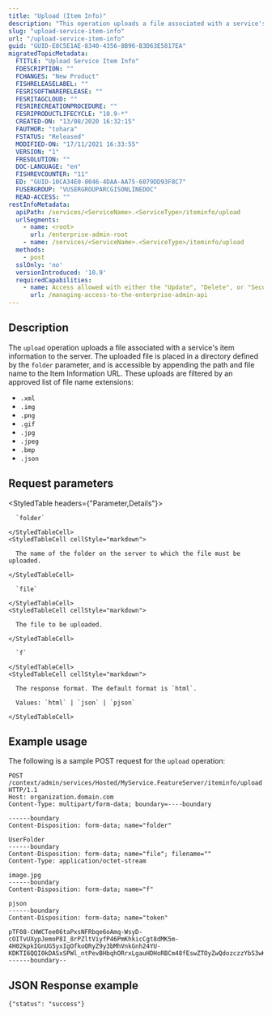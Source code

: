 ```yaml
---
title: "Upload (Item Info)"
description: "This operation uploads a file associated with a service's item information to the server."
slug: "upload-service-item-info"
url: "/upload-service-item-info"
guid: "GUID-E8C5E1AE-8340-4356-8B96-B3D63E5817EA"
migratedTopicMetadata:
  FTITLE: "Upload Service Item Info"
  FDESCRIPTION: ""
  FCHANGES: "New Product"
  FISHRELEASELABEL: ""
  FESRISOFTWARERELEASE: ""
  FESRITAGCLOUD: ""
  FESRIRECREATIONPROCEDURE: ""
  FESRIPRODUCTLIFECYCLE: "10.9-*"
  CREATED-ON: "13/08/2020 16:32:15"
  FAUTHOR: "tohara"
  FSTATUS: "Released"
  MODIFIED-ON: "17/11/2021 16:33:55"
  VERSION: "1"
  FRESOLUTION: ""
  DOC-LANGUAGE: "en"
  FISHREVCOUNTER: "11"
  ED: "GUID-10CA34E0-8046-4DAA-AA75-6079DD93F8C7"
  FUSERGROUP: "VUSERGROUPARCGISONLINEDOC"
  READ-ACCESS: ""
restInfoMetadata:
  apiPath: /services/<ServiceName>.<ServiceType>/iteminfo/upload
  urlSegments:
    - name: <root>
      url: /enterprise-admin-root
    - name: /services/<ServiceName>.<ServiceType>/iteminfo/upload
  methods:
    - post
  sslOnly: 'no'
  versionIntroduced: '10.9'
  requiredCapabilities:
    - name: Access allowed with either the "Update", "Delete", or "Security and infrastructure" privileges, or the Publisher role
      url: /managing-access-to-the-enterprise-admin-api
---
```


## Description

The `upload` operation uploads a file associated with a service's item information to the server. The uploaded file is placed in a directory defined by the `folder` parameter, and is accessible by appending the path and file name to the Item Information URL. These uploads are filtered by an approved list of file name extensions:

- `.xml` 
- `.img` 
- `.png` 
- `.gif` 
- `.jpg` 
- `.jpeg` 
- `.bmp` 
- `.json` 


## Request parameters

<StyledTable headers={"Parameter,Details"}>
  <StyledTableRow>
    <StyledTableCell cellStyle="markdown">

      `folder` 

    </StyledTableCell>
    <StyledTableCell cellStyle="markdown">

      The name of the folder on the server to which the file must be uploaded.

    </StyledTableCell>
  </StyledTableRow>
  <StyledTableRow>
    <StyledTableCell cellStyle="markdown">

      `file` 

    </StyledTableCell>
    <StyledTableCell cellStyle="markdown">

      The file to be uploaded.

    </StyledTableCell>
  </StyledTableRow>
  <StyledTableRow>
    <StyledTableCell cellStyle="markdown">

      `f` 

    </StyledTableCell>
    <StyledTableCell cellStyle="markdown">

      The response format. The default format is `html`.

      Values: `html` | `json` | `pjson`

    </StyledTableCell>
  </StyledTableRow>
</StyledTable>


## Example usage

The following is a sample POST request for the `upload` operation:

```other
POST /context/admin/services/Hosted/MyService.FeatureServer/iteminfo/upload HTTP/1.1
Host: organization.domain.com
Content-Type: multipart/form-data; boundary=----boundary

------boundary
Content-Disposition: form-data; name="folder"

UserFolder
------boundary
Content-Disposition: form-data; name="file"; filename=""
Content-Type: application/octet-stream

image.jpg
------boundary
Content-Disposition: form-data; name="f"

pjson
------boundary
Content-Disposition: form-data; name="token"

pTF08-CHWCTee06taPxsNFRbqe6oAmq-WsyD-cOITvUXypJemoP8I_8rPZltViyfP46PmKhkicCgt8dMK5m-4H02kpkIGnUG5yxIgOfkoQRyZ9y3bMhVnkGnh24YU-KDKTI6QQI0kDASxSPWl_ntPevBHbqhORrxLgauHDHoRBCm48fEswZTOyZwQdozczzYbS3wKKecRT66v9ssoRmtmiYLREY4B_nkRfTEZoQSwr6w7LzqLAO5k3wwB3orC1LR
------boundary--
```

## JSON Response example

```other
{"status": "success"}
```